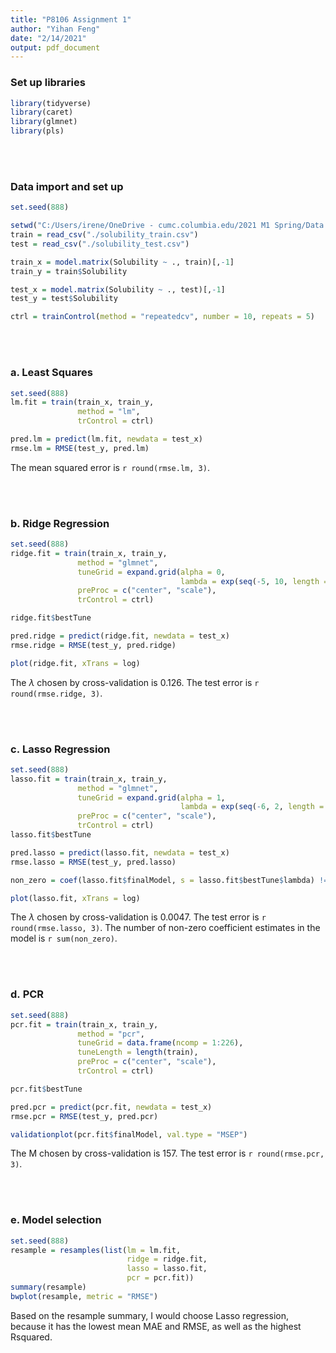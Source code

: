 ```yaml
---
title: "P8106 Assignment 1"
author: "Yihan Feng"
date: "2/14/2021"
output: pdf_document
---
```


### Set up libraries
```r
library(tidyverse)
library(caret)
library(glmnet)
library(pls)

```

<br>
<br>

### Data import and set up
```r
set.seed(888)

setwd("C:/Users/irene/OneDrive - cumc.columbia.edu/2021 M1 Spring/Data Science 2/HW/hw1/p8106_hw1_yf2555/dataset")
train = read_csv("./solubility_train.csv")
test = read_csv("./solubility_test.csv")

train_x = model.matrix(Solubility ~ ., train)[,-1]
train_y = train$Solubility

test_x = model.matrix(Solubility ~ ., test)[,-1]
test_y = test$Solubility

ctrl = trainControl(method = "repeatedcv", number = 10, repeats = 5)
```

<br>
<br>

### a. Least Squares

```r
set.seed(888)
lm.fit = train(train_x, train_y,
               method = "lm",
               trControl = ctrl)

pred.lm = predict(lm.fit, newdata = test_x)
rmse.lm = RMSE(test_y, pred.lm)
```
The mean squared error is `r round(rmse.lm, 3)`. 

<br>
<br>

### b. Ridge Regression

```r
set.seed(888)
ridge.fit = train(train_x, train_y,
               method = "glmnet",
               tuneGrid = expand.grid(alpha = 0,
                                      lambda = exp(seq(-5, 10, length = 100))),
               preProc = c("center", "scale"),
               trControl = ctrl)

ridge.fit$bestTune

pred.ridge = predict(ridge.fit, newdata = test_x)
rmse.ridge = RMSE(test_y, pred.ridge)

plot(ridge.fit, xTrans = log)
```
The $\lambda$ chosen by cross-validation is 0.126. 
The test error is `r round(rmse.ridge, 3)`. 

<br>
<br>

### c. Lasso Regression

```r
set.seed(888)
lasso.fit = train(train_x, train_y,
               method = "glmnet",
               tuneGrid = expand.grid(alpha = 1,
                                      lambda = exp(seq(-6, 2, length = 100))),
               preProc = c("center", "scale"),
               trControl = ctrl)
lasso.fit$bestTune

pred.lasso = predict(lasso.fit, newdata = test_x)
rmse.lasso = RMSE(test_y, pred.lasso)

non_zero = coef(lasso.fit$finalModel, s = lasso.fit$bestTune$lambda) != 0

plot(lasso.fit, xTrans = log)

```
The $\lambda$ chosen by cross-validation is 0.0047.
The test error is `r round(rmse.lasso, 3)`. 
The number of non-zero coefficient estimates in the model is `r sum(non_zero)`. 

<br>
<br>

### d. PCR

```r
set.seed(888)
pcr.fit = train(train_x, train_y,
               method = "pcr",
               tuneGrid = data.frame(ncomp = 1:226),
               tuneLength = length(train),
               preProc = c("center", "scale"),
               trControl = ctrl)

pcr.fit$bestTune

pred.pcr = predict(pcr.fit, newdata = test_x)
rmse.pcr = RMSE(test_y, pred.pcr)

validationplot(pcr.fit$finalModel, val.type = "MSEP")

```
The M chosen by cross-validation is 157.
The test error is `r round(rmse.pcr, 3)`. 

<br>
<br>

### e. Model selection

```r
set.seed(888)
resample = resamples(list(lm = lm.fit,
                          ridge = ridge.fit,
                          lasso = lasso.fit,
                          pcr = pcr.fit))
summary(resample)
bwplot(resample, metric = "RMSE")
```
Based on the resample summary, I would choose Lasso regression, because it has the lowest mean MAE and RMSE, as well as the highest Rsquared. 
